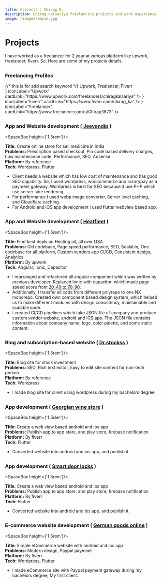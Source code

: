 ```yaml
---
title: Projects | Chirag K.
description: Chirag kalsariya freelancing projects and work experience.
image: /images/mayin.jpg
---
```



# Projects

I have worked as a freelancer for 2 year at various platform like upwork, 
freelancer, fiverr. So, Here are some of my projects details.

##

### Freelancing Profiles

<div style={{ display: "none"}}>  {/* this is for add search keyword */}
    Upwork, Freelancer, Fiverr
</div>

<div style={{ display: "grid", gridTemplateColumns: "auto auto", gap: "16px", marginTop: "14px" }}>
    <IconCard iconComponent={<Upwork />} iconLabel="Upwork" cardLink="https://www.upwork.com/freelancers/chiragkalsariya" />
    <IconCard iconComponent={<Fiverr />} iconLabel="Fiverr" cardLink="https://www.fiverr.com/chirag_ka" />
    <IconCard iconComponent={<Freelancer />} iconLabel="Freelancer" cardLink="https://www.freelancer.com/u/Chirag3673" />
</div>

##

### App and Website development ( [Jeevandip](https://jeevandip.com) )

<SpaceBox height={'1.5rem'}/>

<ImageBox src="/images/jeevandip.png" alt="Jeevandip" />

**Title:** Create online store for sell medicine in India
\
**Problems:** Prescription based checkout, Pin code based delivery charges, Low maintenance code, Performance, SEO, Adsense
\
**Platform:** By reference
\
**Tech:** Wordpress, Flutter

- Client needs a website which has low cost of maintenance and has good SEO capability. 
So, I used wordpress, woocommerce and razorypay as a payment gateway. 
Wordpress is best for SEO because it use PHP which use server side rendering.
- For performance I used webp image converter, Server level caching, and Cloudflare caching.
- For Android and IOS app development I used flutter webview based app.

##

### App and Website development ( [Heatfleet](https://Heatfleet.com) )

<SpaceBox height={'1.5rem'}/>

<ImageBox src="/images/heatfleet.png" alt="Heatfleet" />

**Title:** Find best deals on Heating oil, all over USA
\
**Problems:** Old codebase, Page speed performance, SEO, 
Scalable, One codebase for all platform, Custom vendors app CI/CD, 
Consistent design, Analytics
\
**Platform:** By upwork
\
**Tech:** Angular, Ionic, Capacitor

- I rearranged and refactored all angular component which was written by previous developer. 
Replaced Ionic with capacitor. which made page speed 
score from [20-40 to 70-90](https://pagespeed.web.dev/analysis/https-heatfleet-com/90oxlselnw?form_factor=mobile).
- Additionally, I transfer all code from different polyrepo to one NX monorepo. 
Created own component based design system, which helped us to make different modules 
with design consistency, maintainable and scalable code.
- I created CI/CD pipelines which take JSON file of company and produce custom 
vendor website, android and IOS app. The JSON file contains information about 
company name, logo, color palette, and some static content.

##

### Blog and subscription-based website ( [Dr.stockss](https://drstockss.in) )

<SpaceBox height={'1.5rem'}/>

<ImageBox src="/images/dr-stockss.png" alt="dr stockss" />

**Title:** Blog site for stock investment
\
**Problems:** SEO, Rich text editor, Easy to edit site content for non-tech person
\
**Platform:** By reference
\
**Tech:** Wordpress

- I made blog site for client using wordpress during my bachelors degree.

##

### App development ( [Georgian wine store](https://play.google.com/store/apps/details?id=com.georgianwinestore&hl=en&gl=US&pli=1) )

<SpaceBox height={'1.5rem'}/>

<ImageBox src="/images/georgian-wine-store.png" alt="Georgian wine store" />

**Title:** Create a web view based android and ios app
\
**Problems:** Publish app to app store, and play store, firebase notification
\
**Platform:** By fiverr
\
**Tech:** Flutter

- Converted website into android and ios app, and publish it.

##

### App development ( [Smart door locks](https://apps.apple.com/us/app/smart-doors-locks/id1672957790) )

<SpaceBox height={'1.5rem'}/>

<ImageBox src="/images/smart-door-locks.png" alt="Smart door locks" />

**Title:** Create a web view based android and ios app
\
**Problems:** Publish app to app store, and play store, firebase notification
\
**Platform:** By fiverr
\
**Tech:** Flutter

- Converted website into android and ios app, and publish it.

##

### E-commerce website development ( [German goods online](https://www.german-goods.online) )

<SpaceBox height={'1.5rem'}/>

<ImageBox src="/images/german-goods-online.png" alt="German goods online" />

**Title:** Simple eCommerce website with android and ios app
\
**Problems:** Modern design, Paypal payment
\
**Platform:** By fiverr
\
**Tech:** Wordpress, Flutter

- I made eCommerce site with Paypal payment gateway during my bachelors degree, My first client.